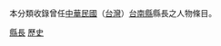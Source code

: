 {{Catnav|頁面分類|人物|職業|縣長}}
{{Catnav|頁面分類|人物|各職業人物|政治人物|縣長}}

{{catmore}}

本分類收錄曾任[[中華民國|中華民國]]（[[台灣|台灣]]）[[台南縣|台南縣]]縣長之人物條目。

[[Category:臺南縣|縣長]]
[[Category:中華民國縣長|歷史]]